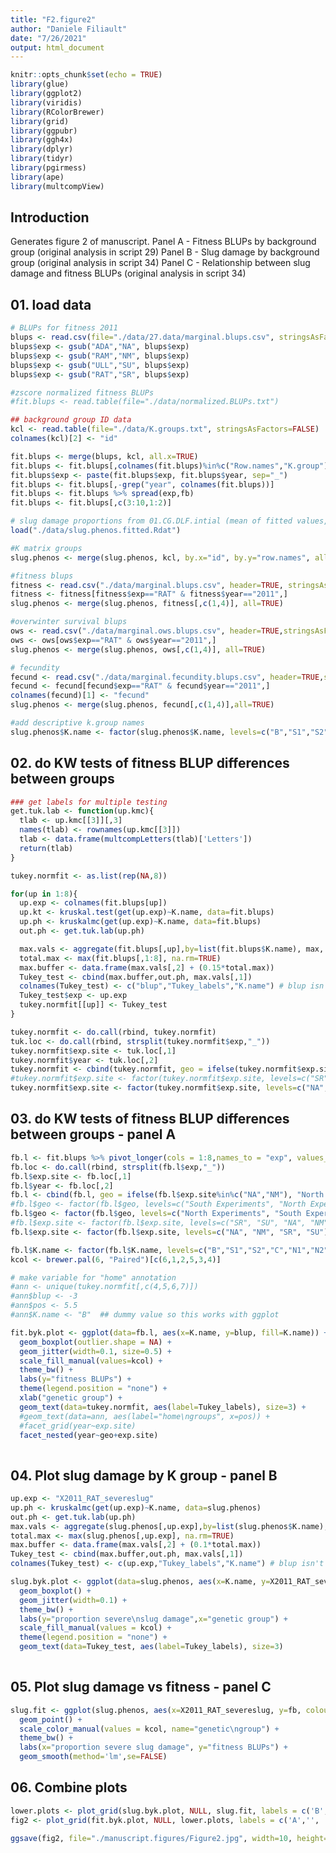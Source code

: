 ```yaml
---
title: "F2.figure2"
author: "Daniele Filiault"
date: "7/26/2021"
output: html_document
---
```


```r
knitr::opts_chunk$set(echo = TRUE)
library(glue)
library(ggplot2)
library(viridis)
library(RColorBrewer)
library(grid)
library(ggpubr)
library(ggh4x)
library(dplyr)
library(tidyr)
library(pgirmess)
library(ape)
library(multcompView)
```

## Introduction

Generates figure 2 of manuscript.
Panel A - Fitness BLUPs by background group (original analysis in script 29)
Panel B - Slug damage by background group (original analysis in script 34)
Panel C - Relationship between slug damage and fitness BLUPs (original analysis in script 34)

## 01. load data

```r
# BLUPs for fitness 2011
blups <- read.csv(file="./data/27.data/marginal.blups.csv", stringsAsFactors=FALSE, header=TRUE)
blups$exp <- gsub("ADA","NA", blups$exp)
blups$exp <- gsub("RAM","NM", blups$exp)
blups$exp <- gsub("ULL","SU", blups$exp)
blups$exp <- gsub("RAT","SR", blups$exp)

#zscore normalized fitness BLUPs
#fit.blups <- read.table(file="./data/normalized.BLUPs.txt")

## background group ID data
kcl <- read.table(file="./data/K.groups.txt", stringsAsFactors=FALSE)
colnames(kcl)[2] <- "id"

fit.blups <- merge(blups, kcl, all.x=TRUE)
fit.blups <- fit.blups[,colnames(fit.blups)%in%c("Row.names","K.group")==FALSE]
fit.blups$exp <- paste(fit.blups$exp, fit.blups$year, sep="_")
fit.blups <- fit.blups[,-grep("year", colnames(fit.blups))]
fit.blups <- fit.blups %>% spread(exp,fb)
fit.blups <- fit.blups[,c(3:10,1:2)]
```

```r
# slug damage proportions from 01.CG.DLF.intial (mean of fitted values, glm, binomial with log link fxn)
load("./data/slug.phenos.fitted.Rdat")

#K matrix groups
slug.phenos <- merge(slug.phenos, kcl, by.x="id", by.y="row.names", all=TRUE)

#fitness blups
fitness <- read.csv("./data/marginal.blups.csv", header=TRUE, stringsAsFactors=FALSE)
fitness <- fitness[fitness$exp=="RAT" & fitness$year=="2011",]
slug.phenos <- merge(slug.phenos, fitness[,c(1,4)], all=TRUE)

#overwinter survival blups
ows <- read.csv("./data/marginal.ows.blups.csv", header=TRUE,stringsAsFactors=FALSE)
ows <- ows[ows$exp=="RAT" & ows$year=="2011",]
slug.phenos <- merge(slug.phenos, ows[,c(1,4)], all=TRUE)

# fecundity
fecund <- read.csv("./data/marginal.fecundity.blups.csv", header=TRUE,stringsAsFactors=FALSE)
fecund <- fecund[fecund$exp=="RAT" & fecund$year=="2011",]
colnames(fecund)[1] <- "fecund"
slug.phenos <- merge(slug.phenos, fecund[,c(1,4)],all=TRUE)

#add descriptive k.group names
slug.phenos$K.name <- factor(slug.phenos$K.name, levels=c("B","S1","S2","C","N1","N2"))
```


## 02. do KW tests of fitness BLUP differences between groups
```r

### get labels for multiple testing
get.tuk.lab <- function(up.kmc){
  tlab <- up.kmc[[3]][,3]
  names(tlab) <- rownames(up.kmc[[3]])
  tlab <- data.frame(multcompLetters(tlab)['Letters'])
  return(tlab)
}

tukey.normfit <- as.list(rep(NA,8)) 

for(up in 1:8){
  up.exp <- colnames(fit.blups[up])
  up.kt <- kruskal.test(get(up.exp)~K.name, data=fit.blups)
  up.ph <- kruskalmc(get(up.exp)~K.name, data=fit.blups)
  out.ph <- get.tuk.lab(up.ph)

  max.vals <- aggregate(fit.blups[,up],by=list(fit.blups$K.name), max, na.rm=TRUE)
  total.max <- max(fit.blups[,1:8], na.rm=TRUE)
  max.buffer <- data.frame(max.vals[,2] + (0.15*total.max))
  Tukey_test <- cbind(max.buffer,out.ph, max.vals[,1])
  colnames(Tukey_test) <- c("blup","Tukey_labels","K.name") # blup isn't really a good description of what this variable is, but i need to keep the name consistant with the blup data so it can be coplotted in ggplot2
  Tukey_test$exp <- up.exp
  tukey.normfit[[up]] <- Tukey_test
}  

tukey.normfit <- do.call(rbind, tukey.normfit)
tuk.loc <- do.call(rbind, strsplit(tukey.normfit$exp,"_"))
tukey.normfit$exp.site <- tuk.loc[,1]
tukey.normfit$year <- tuk.loc[,2]
tukey.normfit <- cbind(tukey.normfit, geo = ifelse(tukey.normfit$exp.site%in%c("NA","NM"), "North Experiments","South Experiments"))
#tukey.normfit$exp.site <- factor(tukey.normfit$exp.site, levels=c("SR", "SU", "NA", "NM"))
tukey.normfit$exp.site <- factor(tukey.normfit$exp.site, levels=c("NA", "NM", "SR", "SU"))
```

## 03. do KW tests of fitness BLUP differences between groups - panel A

```r
fb.l <- fit.blups %>% pivot_longer(cols = 1:8,names_to = "exp", values_to = "blup") %>%as.data.frame()
fb.loc <- do.call(rbind, strsplit(fb.l$exp,"_"))
fb.l$exp.site <- fb.loc[,1]
fb.l$year <- fb.loc[,2]
fb.l <- cbind(fb.l, geo = ifelse(fb.l$exp.site%in%c("NA","NM"), "North Experiments","South Experiments"))
#fb.l$geo <- factor(fb.l$geo, levels=c("South Experiments", "North Experiments"))
fb.l$geo <- factor(fb.l$geo, levels=c("North Experiments", "South Experiments"))
#fb.l$exp.site <- factor(fb.l$exp.site, levels=c("SR", "SU", "NA", "NM"))
fb.l$exp.site <- factor(fb.l$exp.site, levels=c("NA", "NM", "SR", "SU"))

fb.l$K.name <- factor(fb.l$K.name, levels=c("B","S1","S2","C","N1","N2"))
kcol <- brewer.pal(6, "Paired")[c(6,1,2,5,3,4)]

# make variable for "home" annotation
#ann <- unique(tukey.normfit[,c(4,5,6,7)])
#ann$blup <- -3
#ann$pos <- 5.5
#ann$K.name <- "B"  ## dummy value so this works with ggplot

fit.byk.plot <- ggplot(data=fb.l, aes(x=K.name, y=blup, fill=K.name)) +
  geom_boxplot(outlier.shape = NA) +
  geom_jitter(width=0.1, size=0.5) +
  scale_fill_manual(values=kcol) +
  theme_bw() +
  labs(y="fitness BLUPs") +
  theme(legend.position = "none") +
  xlab("genetic group") +
  geom_text(data=tukey.normfit, aes(label=Tukey_labels), size=3) +
  #geom_text(data=ann, aes(label="home\ngroups", x=pos)) +
  #facet_grid(year~exp.site)
  facet_nested(year~geo+exp.site)
  
```


## 04. Plot slug damage by K group - panel B

```r
up.exp <- "X2011_RAT_severeslug"
up.ph <- kruskalmc(get(up.exp)~K.name, data=slug.phenos)
out.ph <- get.tuk.lab(up.ph)
max.vals <- aggregate(slug.phenos[,up.exp],by=list(slug.phenos$K.name), max, na.rm=TRUE)
total.max <- max(slug.phenos[,up.exp], na.rm=TRUE)
max.buffer <- data.frame(max.vals[,2] + (0.1*total.max))
Tukey_test <- cbind(max.buffer,out.ph, max.vals[,1])
colnames(Tukey_test) <- c(up.exp,"Tukey_labels","K.name") # blup isn't really a good description of what this variable is, but i need to keep the name consistant with the blup data so it can be coplotted in ggpl
```

```r

slug.byk.plot <- ggplot(data=slug.phenos, aes(x=K.name, y=X2011_RAT_severeslug,fill=K.name)) +
  geom_boxplot() +
  geom_jitter(width=0.1) +
  theme_bw() +
  labs(y="proportion severe\nslug damage",x="genetic group") +
  scale_fill_manual(values = kcol) +
  theme(legend.position = "none") +
  geom_text(data=Tukey_test, aes(label=Tukey_labels), size=3)
  
```

## 05. Plot slug damage vs fitness - panel C
```r

slug.fit <- ggplot(slug.phenos, aes(x=X2011_RAT_severeslug, y=fb, colour=K.name)) + 
  geom_point() + 
  scale_color_manual(values = kcol, name="genetic\ngroup") +
  theme_bw() + 
  labs(x="proportion severe slug damage", y="fitness BLUPs") + 
  geom_smooth(method='lm',se=FALSE)

```

## 06. Combine plots
```r

lower.plots <- plot_grid(slug.byk.plot, NULL, slug.fit, labels = c('B','', 'C'), label_size = 12, ncol=3, rel_widths=c(0.44,0.02, 0.54))
fig2 <- plot_grid(fit.byk.plot, NULL, lower.plots, labels = c('A','', ''), label_size = 12, ncol = 1, rel_heights = c(0.64, 0.02,0.34))

ggsave(fig2, file="./manuscript.figures/Figure2.jpg", width=10, height=8)
```
